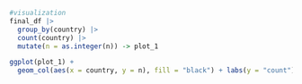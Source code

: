 


```r
#visualization 
final_df |>
  group_by(country) |>
  count(country) |>
  mutate(n = as.integer(n)) -> plot_1

ggplot(plot_1) +
  geom_col(aes(x = country, y = n), fill = "black") + labs(y = "count")

```